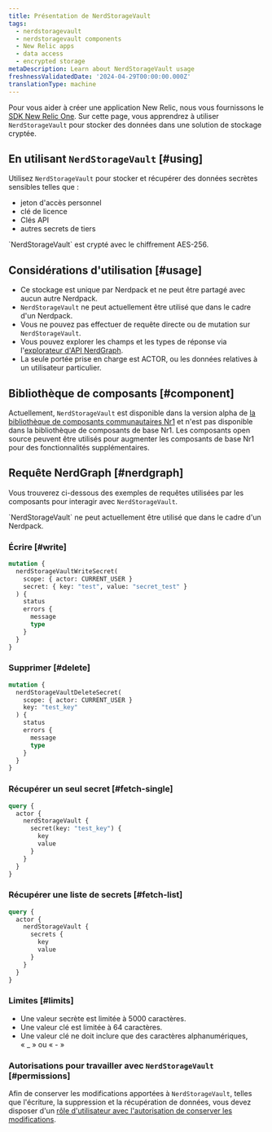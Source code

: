 ```yaml
---
title: Présentation de NerdStorageVault
tags:
  - nerdstoragevault
  - nerdstoragevault components
  - New Relic apps
  - data access
  - encrypted storage
metaDescription: Learn about NerdStorageVault usage
freshnessValidatedDate: '2024-04-29T00:00:00.000Z'
translationType: machine
---
```


Pour vous aider à créer une application New Relic, nous vous fournissons le [SDK New Relic One](/docs/new-relic-solutions/build-nr-ui/sdk-component/intro-to-sdk). Sur cette page, vous apprendrez à utiliser `NerdStorageVault` pour stocker des données dans une solution de stockage cryptée.

## En utilisant `NerdStorageVault` [#using]

Utilisez `NerdStorageVault` pour stocker et récupérer des données secrètes sensibles telles que :

* jeton d&apos;accès personnel
* clé de licence
* Clés API
* autres secrets de tiers

<Callout variant="tip">
  `NerdStorageVault` est crypté avec le chiffrement AES-256.
</Callout>

## Considérations d&apos;utilisation [#usage]

* Ce stockage est unique par Nerdpack et ne peut être partagé avec aucun autre Nerdpack.
* `NerdStorageVault` ne peut actuellement être utilisé que dans le cadre d&apos;un Nerdpack.
* Vous ne pouvez pas effectuer de requête directe ou de mutation sur `NerdStorageVault`.
* Vous pouvez explorer les champs et les types de réponse via l&apos;[explorateur d&apos;API NerdGraph](https://api.newrelic.com/graphiql).
* La seule portée prise en charge est ACTOR, ou les données relatives à un utilisateur particulier.

## Bibliothèque de composants [#component]

Actuellement, `NerdStorageVault` est disponible dans la version alpha de [la bibliothèque de composants communautaires Nr1](https://www.npmjs.com/package/@newrelic/nr1-community/v/1.3.0-alpha.5) et n&apos;est pas disponible dans la bibliothèque de composants de base Nr1. Les composants open source peuvent être utilisés pour augmenter les composants de base Nr1 pour des fonctionnalités supplémentaires.

## Requête NerdGraph [#nerdgraph]

Vous trouverez ci-dessous des exemples de requêtes utilisées par les composants pour interagir avec `NerdStorageVault`.

<Callout variant="tip">
  `NerdStorageVault` ne peut actuellement être utilisé que dans le cadre d&apos;un Nerdpack.
</Callout>

### Écrire [#write]

```graphql
mutation {
  nerdStorageVaultWriteSecret(
    scope: { actor: CURRENT_USER }
    secret: { key: "test", value: "secret_test" }
  ) {
    status
    errors {
      message
      type
    }
  }
}
```

### Supprimer [#delete]

```graphql
mutation {
  nerdStorageVaultDeleteSecret(
    scope: { actor: CURRENT_USER }
    key: "test_key"
  ) {
    status
    errors {
      message
      type
    }
  }
}
```

### Récupérer un seul secret [#fetch-single]

```graphql
query {
  actor {
    nerdStorageVault {
      secret(key: "test_key") {
        key
        value
      }
    }
  }
}
```

### Récupérer une liste de secrets [#fetch-list]

```graphql
query {
  actor {
    nerdStorageVault {
      secrets {
        key
        value
      }
    }
  }
}
```

### Limites [#limits]

* Une valeur secrète est limitée à 5000 caractères.
* Une valeur clé est limitée à 64 caractères.
* Une valeur clé ne doit inclure que des caractères alphanumériques, « \_ » ou « - »

### Autorisations pour travailler avec `NerdStorageVault` [#permissions]

Afin de conserver les modifications apportées à `NerdStorageVault`, telles que l&apos;écriture, la suppression et la récupération de données, vous devez disposer d&apos;un [rôle d&apos;utilisateur avec l&apos;autorisation de conserver les modifications](/docs/accounts/original-accounts-billing/original-users-roles/users-roles-original-user-model).